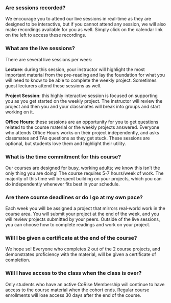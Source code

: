 ### Are sessions recorded?

We encourage you to attend our live sessions in real-time as they are designed to be interactive, but if you cannot attend any session, we will also make recordings available for you as well. Simply click on the calendar link on the left to access these recordings.

### What are the live sessions?

There are several live sessions per week:

**Lecture**: during this session, your instructor will highlight the most important material from the pre-reading and lay the foundation for what you will need to know to be able to complete the weekly project. Sometimes guest lecturers attend these sessions as well.

**Project Session**: this highly interactive session is focused on supporting you as you get started on the weekly project. The instructor will review the project and then you and your classmates will break into groups and start working on it.

**Office Hours**: these sessions are an opportunity for you to get questions related to the course material or the weekly projects answered. Everyone who attends Office Hours works on their project independently, and asks classmates and TAs questions as they get stuck. These sessions are optional, but students love them and highlight their utility.

### What is the time commitment for this course?

Our courses are designed for busy, working adults; we know this isn't the only thing you are doing! The course requires 5-7 hours/week of work. The majority of this time will be spent building on your projects, which you can do independently whenever fits best in your schedule.

### Are there course deadlines or do I go at my own pace?

Each week you will be assigned a project that mirrors real-world work in the course area. You will submit your project at the end of the week, and you will review projects submitted by your peers. Outside of the live sessions, you can choose how to complete readings and work on your project.

### Will I be given a certificate at the end of the course?

We hope so! Everyone who completes 2 out of the 2 course projects, and demonstrates proficiency with the material, will be given a certificate of completion.

### Will I have access to the class when the class is over?

Only students who have an active CoRise Membership will continue to have access to the course material when the cohort ends. Regular course enrollments will lose access 30 days after the end of the course.
